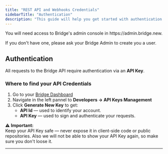 ```yaml
---
title: "REST API and Webhooks Credentials"
sidebarTitle: "Authentication"
description: "This guide will help you get started with authentication and where to get your API Key."
---
```


<Note>
  You will need access to Bridge's admin console  in https://admin.bridge.new.

  If you don't have one, please ask your Bridge Admin to create you a user.
</Note>

## Authentication

All requests to the Bridge API require authentication via an **API Key**.

### Where to find your API Credentials

1. Go to your [Bridge Dashboard](https://admin.bridge.new)
2. Navigate in the left pannel to **Developers → API Keys Management**
3. Click **Generate New Key** to get:
   - **API Id** — used to identify your account.
   - **API Key** — used to sign and authenticate your requests.

⚠️ **Important:**\
Keep your API Key safe — never expose it in client-side code or public repositories. Also we will not be able to show your API Key again, so make sure you don't loose it.

---